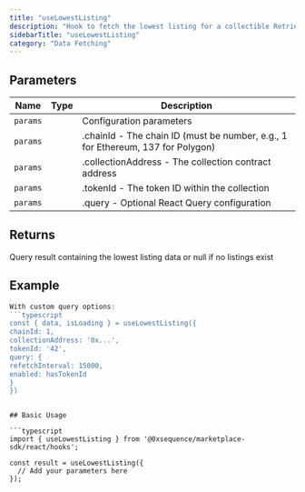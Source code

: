 ```yaml
---
title: "useLowestListing"
description: "Hook to fetch the lowest listing for a collectible Retrieves the lowest priced listing currently available for a specific token in a collection from the marketplace."
sidebarTitle: "useLowestListing"
category: "Data Fetching"
---
```


## Parameters

| Name | Type | Description |
|------|------|-------------|
| `params` |  | Configuration parameters |
| `params` |  | .chainId - The chain ID (must be number, e.g., 1 for Ethereum, 137 for Polygon) |
| `params` |  | .collectionAddress - The collection contract address |
| `params` |  | .tokenId - The token ID within the collection |
| `params` |  | .query - Optional React Query configuration |

## Returns

Query result containing the lowest listing data or null if no listings exist

## Example

```typescript
With custom query options:
```typescript
const { data, isLoading } = useLowestListing({
chainId: 1,
collectionAddress: '0x...',
tokenId: '42',
query: {
refetchInterval: 15000,
enabled: hasTokenId
}
})
```
```

## Basic Usage

```typescript
import { useLowestListing } from '@0xsequence/marketplace-sdk/react/hooks';

const result = useLowestListing({
  // Add your parameters here
});
```

